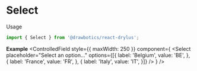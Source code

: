 


# Select
Usage
```jsx
import { Select } from '@drawbotics/react-drylus';
```

__Example__
<Playground component={Select}>
  <ControlledField style={{ maxWidth: 250 }} component={
    <Select
      placeholder="Select an option..."
      options={[{
        label: 'Belgium',
        value: 'BE',
      }, {
        label: 'France',
        value: 'FR',
      }, {
        label: 'Italy',
        value: 'IT',
      }]} />
  } />
</Playground>